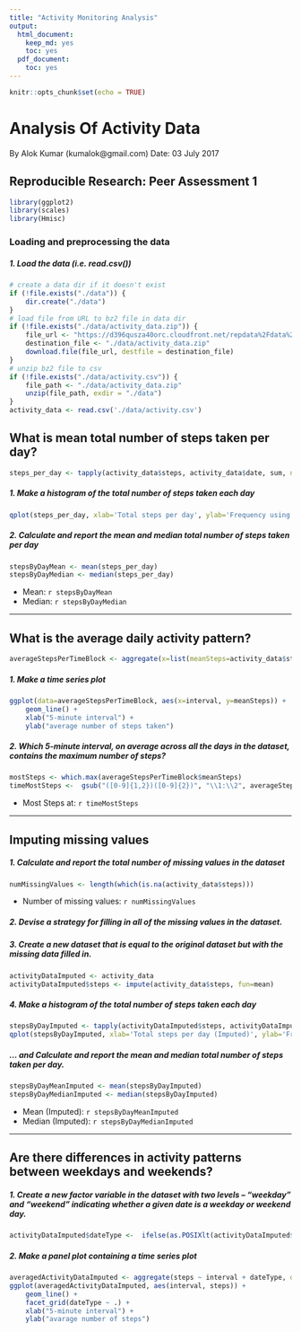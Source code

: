 ```yaml
---
title: "Activity Monitoring Analysis"
output:
  html_document:
    keep_md: yes
    toc: yes
  pdf_document:
    toc: yes
---
```


```r
knitr::opts_chunk$set(echo = TRUE)
```

# Analysis Of Activity Data
By Alok Kumar (kumalok@gmail.com)
Date: 03 July 2017

## Reproducible Research: Peer Assessment 1

```r
library(ggplot2)
library(scales)
library(Hmisc)
```

### Loading and preprocessing the data
##### 1. Load the data (i.e. read.csv())
```r
# create a data dir if it doesn't exist
if (!file.exists("./data")) {
	dir.create("./data")
}
# load file from URL to bz2 file in data dir
if (!file.exists("./data/activity_data.zip")) {
	file_url <- "https://d396qusza40orc.cloudfront.net/repdata%2Fdata%2Factivity.zip"
	destination_file <- "./data/activity_data.zip"
	download.file(file_url, destfile = destination_file)
}
# unzip bz2 file to csv
if (!file.exists("./data/activity.csv")) {
	file_path <- "./data/activity_data.zip"
	unzip(file_path, exdir = "./data")
}
activity_data <- read.csv('./data/activity.csv')
```


## What is mean total number of steps taken per day?
```r
steps_per_day <- tapply(activity_data$steps, activity_data$date, sum, na.rm=TRUE)
```

##### 1. Make a histogram of the total number of steps taken each day
```r
qplot(steps_per_day, xlab='Total steps per day', ylab='Frequency using binwith 500', binwidth=500)
```

##### 2. Calculate and report the mean and median total number of steps taken per day
```r
stepsByDayMean <- mean(steps_per_day)
stepsByDayMedian <- median(steps_per_day)
```
* Mean: `r stepsByDayMean`
* Median:  `r stepsByDayMedian`

-----

## What is the average daily activity pattern?
```r
averageStepsPerTimeBlock <- aggregate(x=list(meanSteps=activity_data$steps), by=list(interval=activity_data$interval), FUN=mean, na.rm=TRUE)
```

##### 1. Make a time series plot
```r
ggplot(data=averageStepsPerTimeBlock, aes(x=interval, y=meanSteps)) +
    geom_line() +
    xlab("5-minute interval") +
    ylab("average number of steps taken") 
```

##### 2. Which 5-minute interval, on average across all the days in the dataset, contains the maximum number of steps?
```r
mostSteps <- which.max(averageStepsPerTimeBlock$meanSteps)
timeMostSteps <-  gsub("([0-9]{1,2})([0-9]{2})", "\\1:\\2", averageStepsPerTimeBlock[mostSteps,'interval'])
```

* Most Steps at: `r timeMostSteps`

----

## Imputing missing values
##### 1. Calculate and report the total number of missing values in the dataset 
```r
numMissingValues <- length(which(is.na(activity_data$steps)))
```

* Number of missing values: `r numMissingValues`

##### 2. Devise a strategy for filling in all of the missing values in the dataset.
##### 3. Create a new dataset that is equal to the original dataset but with the missing data filled in.
```r
activityDataImputed <- activity_data
activityDataImputed$steps <- impute(activity_data$steps, fun=mean)
```


##### 4. Make a histogram of the total number of steps taken each day 
```r
stepsByDayImputed <- tapply(activityDataImputed$steps, activityDataImputed$date, sum)
qplot(stepsByDayImputed, xlab='Total steps per day (Imputed)', ylab='Frequency using binwith 500', binwidth=500)
```

##### ... and Calculate and report the mean and median total number of steps taken per day. 
```r
stepsByDayMeanImputed <- mean(stepsByDayImputed)
stepsByDayMedianImputed <- median(stepsByDayImputed)
```
* Mean (Imputed): `r stepsByDayMeanImputed`
* Median (Imputed):  `r stepsByDayMedianImputed`


----

## Are there differences in activity patterns between weekdays and weekends?
##### 1. Create a new factor variable in the dataset with two levels – “weekday” and “weekend” indicating whether a given date is a weekday or weekend day.

```r
activityDataImputed$dateType <-  ifelse(as.POSIXlt(activityDataImputed$date)$wday %in% c(0,6), 'weekend', 'weekday')
```

##### 2. Make a panel plot containing a time series plot

```r
averagedActivityDataImputed <- aggregate(steps ~ interval + dateType, data=activityDataImputed, mean)
ggplot(averagedActivityDataImputed, aes(interval, steps)) + 
    geom_line() + 
    facet_grid(dateType ~ .) +
    xlab("5-minute interval") + 
    ylab("avarage number of steps")
```

